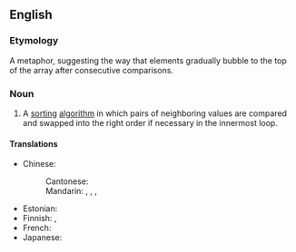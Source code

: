 ==English==

===Etymology===
A metaphor, suggesting the way that elements gradually bubble to the top of the array after consecutive comparisons.

===Noun===
{{wikipedia}}
{{en-noun}}

# {{lb|en|computing}} A [[sort]]ing [[algorithm]] in which pairs of neighboring values are compared and swapped into the right order if necessary in the innermost loop.

====Translations====
{{trans-top|sorting algorithm}}
* Chinese:
*: Cantonese: {{t|yue|冒泡排序|tr=mou6 pou5 paai4 zeoi6}}
*: Mandarin: {{t|cmn|冒泡排序|tr=màopào páixù}}, {{t|cmn|氣泡排序}}, {{t|cmn|气泡排序|tr=qìpào páixù}}, {{t|cmn|泡沫排序|tr=pàomò páixù}}
{{trans-mid}}
* Estonian: {{t|et|mullsortimine}}
* Finnish: {{t|fi|kuplalajittelu}}, {{t|fi|kuplajärjestäminen}}
* French: {{t|fr|tri à bulles|m}}
* Japanese: {{t|ja|バブルソート|tr=baburu sōto}}
{{trans-bottom}}